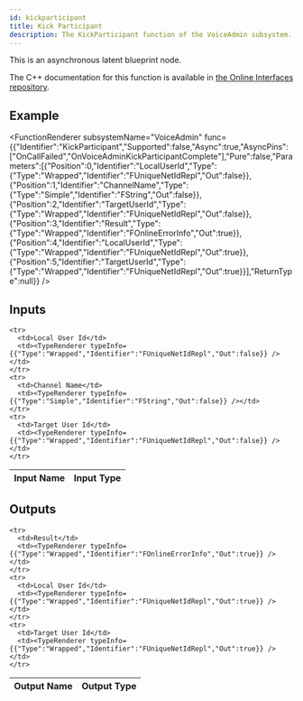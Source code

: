 ```yaml
---
id: kickparticipant
title: Kick Participant
description: The KickParticipant function of the VoiceAdmin subsystem.
---
```



This is an asynchronous latent blueprint node.

The C++ documentation for this function is available in [the Online Interfaces repository](https://src.redpoint.games/redpointgames/online-interfaces).

## Example

<FunctionRenderer subsystemName="VoiceAdmin" func={{"Identifier":"KickParticipant","Supported":false,"Async":true,"AsyncPins":["OnCallFailed","OnVoiceAdminKickParticipantComplete"],"Pure":false,"Parameters":[{"Position":0,"Identifier":"LocalUserId","Type":{"Type":"Wrapped","Identifier":"FUniqueNetIdRepl","Out":false}},{"Position":1,"Identifier":"ChannelName","Type":{"Type":"Simple","Identifier":"FString","Out":false}},{"Position":2,"Identifier":"TargetUserId","Type":{"Type":"Wrapped","Identifier":"FUniqueNetIdRepl","Out":false}},{"Position":3,"Identifier":"Result","Type":{"Type":"Wrapped","Identifier":"FOnlineErrorInfo","Out":true}},{"Position":4,"Identifier":"LocalUserId","Type":{"Type":"Wrapped","Identifier":"FUniqueNetIdRepl","Out":true}},{"Position":5,"Identifier":"TargetUserId","Type":{"Type":"Wrapped","Identifier":"FUniqueNetIdRepl","Out":true}}],"ReturnType":null}} />

## Inputs


<table>
  <thead>
    <tr>
      <th>Input Name</th>
      <th>Input Type</th>
    </tr>
  </thead>
  <tbody>
    
    <tr>
      <td>Local User Id</td>
      <td><TypeRenderer typeInfo={{"Type":"Wrapped","Identifier":"FUniqueNetIdRepl","Out":false}} /></td>
    </tr>
    <tr>
      <td>Channel Name</td>
      <td><TypeRenderer typeInfo={{"Type":"Simple","Identifier":"FString","Out":false}} /></td>
    </tr>
    <tr>
      <td>Target User Id</td>
      <td><TypeRenderer typeInfo={{"Type":"Wrapped","Identifier":"FUniqueNetIdRepl","Out":false}} /></td>
    </tr>
  </tbody>
</table>


## Outputs


<table>
  <thead>
    <tr>
      <th>Output Name</th>
      <th>Output Type</th>
    </tr>
  </thead>
  <tbody>
    
    <tr>
      <td>Result</td>
      <td><TypeRenderer typeInfo={{"Type":"Wrapped","Identifier":"FOnlineErrorInfo","Out":true}} /></td>
    </tr>
    <tr>
      <td>Local User Id</td>
      <td><TypeRenderer typeInfo={{"Type":"Wrapped","Identifier":"FUniqueNetIdRepl","Out":true}} /></td>
    </tr>
    <tr>
      <td>Target User Id</td>
      <td><TypeRenderer typeInfo={{"Type":"Wrapped","Identifier":"FUniqueNetIdRepl","Out":true}} /></td>
    </tr>
  </tbody>
</table>



